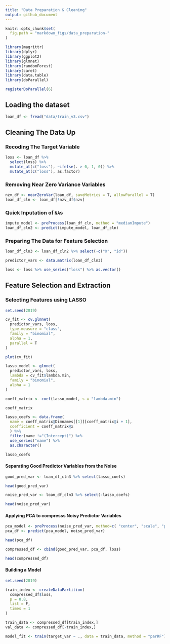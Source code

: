 ```yaml
---
title: "Data Preparation & Cleaning"
output: github_document
---
```


```r
knitr::opts_chunk$set(
  fig.path = "markdown_figs/data_preparation-"
)
```

```r
library(magrittr)
library(dplyr)
library(ggplot2)
library(glmnet)
library(randomForest)
library(caret)
library(data.table)
library(doParallel)

registerDoParallel(6)
```

## Loading the dataset

```r
loan_df <- fread("data/train_v3.csv")
```

## Cleaning The Data Up

### Recoding The Target Variable

```r
loss <- loan_df %>%
  select(loss) %>%
  mutate_at(c("loss"), ~ifelse(. > 0, 1, 0)) %>%
  mutate_at(c("loss"), as.factor)
```

### Removing Near Zero Variance Variables

```r
nzv_df <- nearZeroVar(loan_df, saveMetrics = T, allowParallel = T)
loan_df_cln <- loan_df[!nzv_df$nzv]
```

### Quick Inputation of `NA`s

```r
impute_model <- preProcess(loan_df_cln, method = "medianImpute")
loan_df_cln2 <- predict(impute_model, loan_df_cln)
```

### Preparing The Data for Feature Selection

```r
loan_df_cln3 <- loan_df_cln2 %>% select(-c("X", "id"))

predictor_vars <- data.matrix(loan_df_cln3)

loss <- loss %>% use_series("loss") %>% as.vector()
```

## Feature Selection and Extraction

### Selecting Features using LASSO

```r
set.seed(2019)

cv_fit <- cv.glmnet(
  predictor_vars, loss,
  type.measure = "class",
  family = "binomial",
  alpha = 1,
  parallel = T
)
```

```r
plot(cv_fit)
```

```r
lasso_model <- glmnet(
  predictor_vars, loss,
  lambda = cv_fit$lambda.min,
  family = "binomial",
  alpha = 1
)
```

```r
coeff_matrix <- coef(lasso_model, s = "lambda.min")

coeff_matrix
```

```r
lasso_coefs <- data.frame(
  name = coeff_matrix@Dimnames[[1]][coeff_matrix@i + 1],
  coefficient = coeff_matrix@x
  ) %>%
  filter(name !="(Intercept)") %>%
  use_series("name") %>%
  as.character()

lasso_coefs
```

#### Separating Good Predictor Variables from the Noise

```r
good_pred_var <- loan_df_cln3 %>% select(lasso_coefs)

head(good_pred_var)
```

```r
noise_pred_var <- loan_df_cln3 %>% select(-lasso_coefs)

head(noise_pred_var)
```

#### Applying PCA to compresss Noisy Predictor Variables

```r

pca_model <- preProcess(noise_pred_var, method=c( "center", "scale", "pca"))
pca_df <- predict(pca_model, noise_pred_var)

head(pca_df)
```

```r
compressed_df <- cbind(good_pred_var, pca_df, loss)

head(compressed_df)
```

#### Building a Model

```r
set.seed(2019)

train_index <- createDataPartition(
  compressed_df$loss,
  p = 0.8,
  list = F,
  times = 1
)

train_data <- compressed_df[train_index,]
val_data <- compressed_df[-train_index,]
```

```r
model_fit <- train(target_var ~ ., data = train_data, method = "parRF")
```
